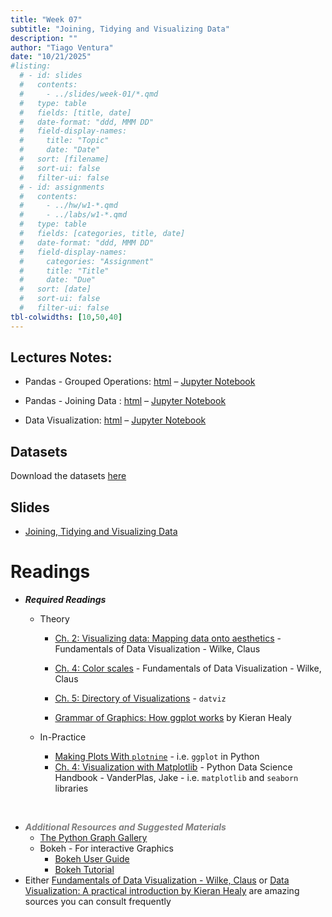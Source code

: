 ```yaml
---
title: "Week 07"
subtitle: "Joining, Tidying and Visualizing Data"
description: ""
author: "Tiago Ventura"
date: "10/21/2025"
#listing:
  # - id: slides
  #   contents:
  #     - ../slides/week-01/*.qmd
  #   type: table
  #   fields: [title, date]
  #   date-format: "ddd, MMM DD"
  #   field-display-names:
  #     title: "Topic"
  #     date: "Date"
  #   sort: [filename]
  #   sort-ui: false
  #   filter-ui: false
  # - id: assignments
  #   contents:
  #     - ../hw/w1-*.qmd
  #     - ../labs/w1-*.qmd
  #   type: table
  #   fields: [categories, title, date]
  #   date-format: "ddd, MMM DD"
  #   field-display-names:
  #     categories: "Assignment"
  #     title: "Title"
  #     date: "Due"
  #   sort: [date]
  #   sort-ui: false
  #   filter-ui: false
tbl-colwidths: [10,50,40]
---
```


## Lectures Notes:

-   Pandas - Grouped Operations: [html](/lecture_notes/week-06/_week-6c-data_wrangling_pandas.html) -- <a href="/lecture_notes/week-06/_week-6c-data_wrangling_pandas.ipynb" download> Jupyter Notebook </a>

<!-- -->

-   Pandas - Joining Data : [html](/lecture_notes/week-06/_week-5c-joining_data.html) -- <a href="/lecture_notes/week-06/_week-5c-joining_data.ipynb" download> Jupyter Notebook </a>

-   Data Visualization: [html](/lecture_notes/week-07/_week-6-data-visualization.html) -- <a href="/lecture_notes/week-07/_week-6-data-visualization.ipynb" download> Jupyter Notebook </a>

## Datasets

Download the datasets <a href="/lecture_notes/week-06/data_week6.zip" download> here </a>

## Slides

-   [Joining, Tidying and Visualizing Data](/slides/week-7.html)

# Readings

-   ***Required Readings***
    -   Theory

        -   [Ch. 2: Visualizing data: Mapping data onto aesthetics](https://clauswilke.com/dataviz/aesthetic-mapping.html) - Fundamentals of Data Visualization - Wilke, Claus

        -   [Ch. 4: Color scales](https://clauswilke.com/dataviz/color-basics.html) - Fundamentals of Data Visualization - Wilke, Claus

        -   [Ch. 5: Directory of Visualizations](https://clauswilke.com/dataviz/color-basics.html) - `datviz`

        -   [Grammar of Graphics: How ggplot works](https://socviz.co/makeplot.html#makeplot) by Kieran Healy

    -   In-Practice

        -   [Making Plots With `plotnine`](https://datacarpentry.org/python-ecology-lesson/07-visualization-ggplot-python.html) - i.e. `ggplot` in Python
        -   [Ch. 4: Visualization with Matplotlib](https://jakevdp.github.io/PythonDataScienceHandbook/index.html) - Python Data Science Handbook - VanderPlas, Jake - i.e. `matplotlib` and `seaborn` libraries

<br>

-   <font color = "grey">***Additional Resources and Suggested Materials***</font>
    -   [The Python Graph Gallery](https://python-graph-gallery.com/)
    -   Bokeh - For interactive Graphics
        -   [Bokeh User Guide](https://docs.bokeh.org/en/latest/docs/user_guide.html#userguide)
        -   [Bokeh Tutorial](https://mybinder.org/v2/gh/bokeh/bokeh-notebooks/master?filepath=tutorial%2F00%20-%20Introduction%20and%20Setup.ipynb)
-   Either [Fundamentals of Data Visualization - Wilke, Claus](https://clauswilke.com/dataviz/) or [Data Visualization: A practical introduction by Kieran Healy](https://socviz.co/index.html#preface) are amazing sources you can consult frequently <br>
